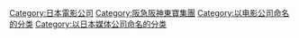 {{catmore|東寶株式會社}}
{{Commonscat|Toho}}

[[Category:日本電影公司|Category:日本電影公司]]
[[Category:阪急阪神東寶集團|Category:阪急阪神東寶集團]]
[[Category:以电影公司命名的分类|Category:以电影公司命名的分类]]
[[Category:以日本媒体公司命名的分类|Category:以日本媒体公司命名的分类]]